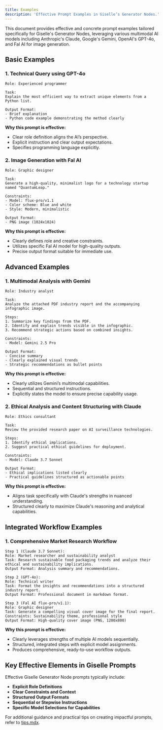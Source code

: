 ```yaml
---
title: Examples
description: 'Effective Prompt Examples in Giselle’s Generator Nodes.'
---
```


This document provides effective and concrete prompt examples tailored specifically for Giselle's Generator Nodes, leveraging various multimodal AI models including Anthropic's Claude, Google's Gemini, OpenAI's GPT-4o, and Fal AI for image generation.

## Basic Examples

### 1. Technical Query using GPT-4o

```plaintext
Role: Experienced programmer

Task:
Explain the most efficient way to extract unique elements from a Python list.

Output Format:
- Brief explanation
- Python code example demonstrating the method clearly
```

**Why this prompt is effective:**
- Clear role definition aligns the AI’s perspective.
- Explicit instruction and clear output expectations.
- Specifies programming language explicitly.

### 2. Image Generation with Fal AI

```plaintext
Role: Graphic designer

Task:
Generate a high-quality, minimalist logo for a technology startup named "QuantumLeap."

Constraints:
- Model: flux-pro/v1.1
- Color scheme: Blue and white
- Style: Modern, minimalistic

Output Format:
- PNG image (1024x1024)
```

**Why this prompt is effective:**
- Clearly defines role and creative constraints.
- Utilizes specific Fal AI model for high-quality outputs.
- Precise output format suitable for immediate use.

## Advanced Examples

### 1. Multimodal Analysis with Gemini

```plaintext
Role: Industry analyst

Task:
Analyze the attached PDF industry report and the accompanying infographic image.

Steps:
1. Summarize key findings from the PDF.
2. Identify and explain trends visible in the infographic.
3. Recommend strategic actions based on combined insights.

Constraints:
- Model: Gemini 2.5 Pro

Output Format:
- Concise summary
- Clearly explained visual trends
- Strategic recommendations as bullet points
```

**Why this prompt is effective:**
- Clearly utilizes Gemini’s multimodal capabilities.
- Sequential and structured instructions.
- Explicitly states the model to ensure precise capability usage.

### 2. Ethical Analysis and Content Structuring with Claude

```plaintext
Role: Ethics consultant

Task:
Review the provided research paper on AI surveillance technologies.

Steps:
1. Identify ethical implications.
2. Suggest practical ethical guidelines for deployment.

Constraints:
- Model: Claude 3.7 Sonnet

Output Format:
- Ethical implications listed clearly
- Practical guidelines structured as actionable points
```

**Why this prompt is effective:**
- Aligns task specifically with Claude's strengths in nuanced understanding.
- Structured clearly to maximize Claude's reasoning and analytical capabilities.

## Integrated Workflow Examples

### 1. Comprehensive Market Research Workflow

```plaintext
Step 1 (Claude 3.7 Sonnet):
Role: Market researcher and sustainability analyst
Task: Research sustainable food packaging trends and analyze their ethical and sustainability implications.
Output Format: Analysis summary and recommendations.

Step 2 (GPT-4o):
Role: Technical writer
Task: Format the insights and recommendations into a structured industry report.
Output Format: Professional document in markdown format.

Step 3 (Fal AI flux-pro/v1.1):
Role: Graphic designer
Task: Generate a compelling visual cover image for the final report.
Constraints: Sustainability theme, professional style
Output Format: High-quality cover image (PNG, 1200x800)
```

**Why this prompt is effective:**
- Clearly leverages strengths of multiple AI models sequentially.
- Structured, integrated steps with explicit model assignments.
- Produces comprehensive, ready-to-use workflow outputs.

## Key Effective Elements in Giselle Prompts

Effective Giselle Generator Node prompts typically include:

- **Explicit Role Definitions**
- **Clear Constraints and Context**
- **Structured Output Formats**
- **Sequential or Stepwise Instructions**
- **Specific Model Selections for Capabilities**

For additional guidance and practical tips on creating impactful prompts, refer to [tips.mdx](./tips).

